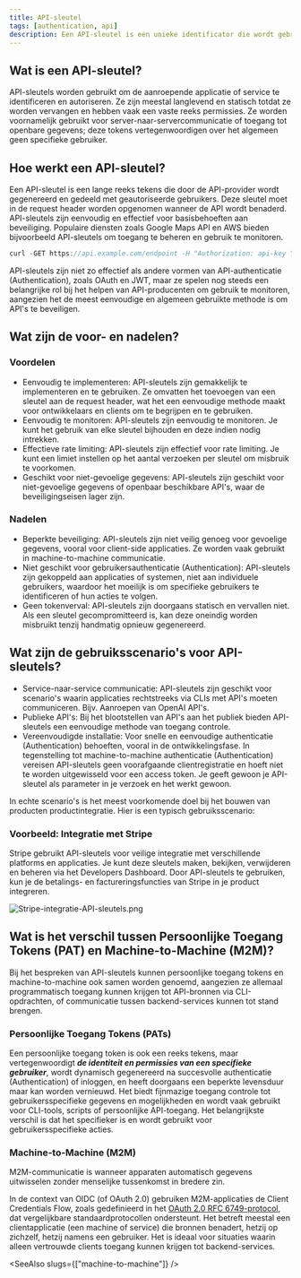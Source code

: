 ```yaml
---
title: API-sleutel
tags: [authentication, api]
description: Een API-sleutel is een unieke identificator die wordt gebruikt om een client te authenticeren en autoriseren bij toegang tot een API. Het dient als een geheim token dat in API-verzoeken wordt opgenomen om de identiteit van de client te verifiëren en toegang te verlenen tot specifieke bronnen of diensten. API-sleutels worden meestal gebruikt in server-naar-servercommunicatie of bij toegang tot openbare gegevens.
---
```


## Wat is een API-sleutel?

API-sleutels worden gebruikt om de aanroepende applicatie of service te identificeren en autoriseren. Ze zijn meestal langlevend en statisch totdat ze worden vervangen en hebben vaak een vaste reeks permissies. Ze worden voornamelijk gebruikt voor server-naar-servercommunicatie of toegang tot openbare gegevens; deze tokens vertegenwoordigen over het algemeen geen specifieke gebruiker.

## Hoe werkt een API-sleutel?

Een API-sleutel is een lange reeks tekens die door de API-provider wordt gegenereerd en gedeeld met geautoriseerde gebruikers. Deze sleutel moet in de request header worden opgenomen wanneer de API wordt benaderd. API-sleutels zijn eenvoudig en effectief voor basisbehoeften aan beveiliging. Populaire diensten zoals Google Maps API en AWS bieden bijvoorbeeld API-sleutels om toegang te beheren en gebruik te monitoren.

```java
curl -GET https://api.example.com/endpoint -H "Authorization: api-key YOUR_API_KEY"
```

API-sleutels zijn niet zo effectief als andere vormen van API-authenticatie (Authentication), zoals OAuth en JWT, maar ze spelen nog steeds een belangrijke rol bij het helpen van API-producenten om gebruik te monitoren, aangezien het de meest eenvoudige en algemeen gebruikte methode is om API's te beveiligen.

## Wat zijn de voor- en nadelen?

### Voordelen

- Eenvoudig te implementeren: API-sleutels zijn gemakkelijk te implementeren en te gebruiken. Ze omvatten het toevoegen van een sleutel aan de request header, wat het een eenvoudige methode maakt voor ontwikkelaars en clients om te begrijpen en te gebruiken.
- Eenvoudig te monitoren: API-sleutels zijn eenvoudig te monitoren. Je kunt het gebruik van elke sleutel bijhouden en deze indien nodig intrekken.
- Effectieve rate limiting: API-sleutels zijn effectief voor rate limiting. Je kunt een limiet instellen op het aantal verzoeken per sleutel om misbruik te voorkomen.
- Geschikt voor niet-gevoelige gegevens: API-sleutels zijn geschikt voor niet-gevoelige gegevens of openbaar beschikbare API's, waar de beveiligingseisen lager zijn.

### Nadelen

- Beperkte beveiliging: API-sleutels zijn niet veilig genoeg voor gevoelige gegevens, vooral voor client-side applicaties. Ze worden vaak gebruikt in machine-to-machine communicatie.
- Niet geschikt voor gebruikersauthenticatie (Authentication): API-sleutels zijn gekoppeld aan applicaties of systemen, niet aan individuele gebruikers, waardoor het moeilijk is om specifieke gebruikers te identificeren of hun acties te volgen.
- Geen tokenverval: API-sleutels zijn doorgaans statisch en vervallen niet. Als een sleutel gecompromitteerd is, kan deze oneindig worden misbruikt tenzij handmatig opnieuw gegenereerd.

## Wat zijn de gebruiksscenario's voor API-sleutels?

- Service-naar-service communicatie: API-sleutels zijn geschikt voor scenario's waarin applicaties rechtstreeks via CLIs met API's moeten communiceren. Bijv. Aanroepen van OpenAI API's.
- Publieke API's: Bij het blootstellen van API's aan het publiek bieden API-sleutels een eenvoudige methode van toegang controle.
- Vereenvoudigde installatie: Voor snelle en eenvoudige authenticatie (Authentication) behoeften, vooral in de ontwikkelingsfase. In tegenstelling tot machine-to-machine authenticatie (Authentication) vereisen API-sleutels geen voorafgaande clientregistratie en hoeft niet te worden uitgewisseld voor een access token. Je geeft gewoon je API-sleutel als parameter in je verzoek en het werkt gewoon.

In echte scenario's is het meest voorkomende doel bij het bouwen van producten productintegratie. Hier is een typisch gebruiksscenario:

### Voorbeeld: Integratie met Stripe

Stripe gebruikt API-sleutels voor veilige integratie met verschillende platforms en applicaties. Je kunt deze sleutels maken, bekijken, verwijderen en beheren via het Developers Dashboard. Door API-sleutels te gebruiken, kun je de betalings- en factureringsfuncties van Stripe in je product integreren.

![Stripe-integratie-API-sleutels.png](https://uploads.strapi.logto.io/Stripe_integration_API_keys_cb6a2bc679.png)

## Wat is het verschil tussen Persoonlijke Toegang Tokens (PAT) en Machine-to-Machine (M2M)?

Bij het bespreken van API-sleutels kunnen persoonlijke toegang tokens en machine-to-machine ook samen worden genoemd, aangezien ze allemaal programmatisch toegang kunnen krijgen tot API-bronnen via CLI-opdrachten, of communicatie tussen backend-services kunnen tot stand brengen.

### Persoonlijke Toegang Tokens (PATs)

Een persoonlijke toegang token is ook een reeks tekens, maar vertegenwoordigt ***de identiteit en permissies van een specifieke gebruiker***, wordt dynamisch gegenereerd na succesvolle authenticatie (Authentication) of inloggen, en heeft doorgaans een beperkte levensduur maar kan worden vernieuwd. Het biedt fijnmazige toegang controle tot gebruikersspecifieke gegevens en mogelijkheden en wordt vaak gebruikt voor CLI-tools, scripts of persoonlijke API-toegang. Het belangrijkste verschil is dat het specifieker is en wordt gebruikt voor gebruikersspecifieke acties.

### Machine-to-Machine (M2M)

M2M-communicatie is wanneer apparaten automatisch gegevens uitwisselen zonder menselijke tussenkomst in bredere zin.

In de context van OIDC (of OAuth 2.0) gebruiken M2M-applicaties de Client Credentials Flow, zoals gedefinieerd in het [OAuth 2.0 RFC 6749-protocol](https://datatracker.ietf.org/doc/html/rfc6749), dat vergelijkbare standaardprotocollen ondersteunt. Het betreft meestal een clientapplicatie (een machine of service) die bronnen benadert, hetzij op zichzelf, hetzij namens een gebruiker. Het is ideaal voor situaties waarin alleen vertrouwde clients toegang kunnen krijgen tot backend-services.

<SeeAlso slugs={["machine-to-machine"]} />